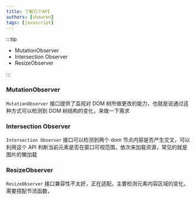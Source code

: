 ```yaml
---
title: 了解几个API
authors: [shouren]
tags: [javascript]
---
```


:::tip

- MutationObserver
- Intersection Observer
- ResizeObserver

:::

<!--truncate-->

### MutationObserver

`MutationObserver` 接口提供了监视对 DOM 树所做更改的能力，也就是说通过这种方式可以检测到 DOM 树结构的变化，来做一下需求

### Intersection Observer

`Intersection Observer` 接口可以检测到两个 dom 节点内容是否产生交叉，可以利用这个 API 判断当前元素是否在窗口可视范围，依次来加载资源，常见的就是图片的懒加载

### ResizeObserver

`ResizeObserver` 接口兼容性不太好，正在适配。主要检测元素内容区域的变化，需要搭配节流函数，
